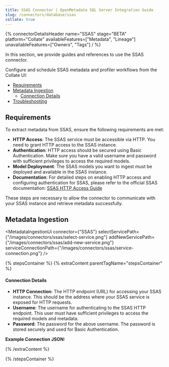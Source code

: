 ```yaml
---
title: SSAS Connector | OpenMetadata SQL Server Integration Guide
slug: /connectors/database/ssas
collate: true
---
```







{% connectorDetailsHeader
name="SSAS"
stage="BETA"
platform="Collate"
availableFeatures=["Metadata", "Lineage"]
unavailableFeatures=["Owners", "Tags"]
/ %}

In this section, we provide guides and references to use the SSAS connector.

Configure and schedule SSAS metadata and profiler workflows from the Collate UI:

- [Requirements](#requirements)
- [Metadata Ingestion](#metadata-ingestion)
    - [Connection Details](#connection-details)
- [Troubleshooting](/connectors/database/ssas/troubleshooting)


<IngestionModeTiles yamlPath="/snippets/connectors/database/ssas/yaml" />

## Requirements
To extract metadata from SSAS, ensure the following requirements are met:

- **HTTP Access**: The SSAS service must be accessible via HTTP. You need to grant HTTP access to the SSAS instance.
- **Authentication**: HTTP access should be secured using Basic Authentication. Make sure you have a valid username and password with sufficient privileges to access the required models.
- **Model Deployment**: The SSAS models you want to ingest must be deployed and available in the SSAS instance.
- **Documentation**: For detailed steps on enabling HTTP access and configuring authentication for SSAS, please refer to the official SSAS documentation: [SSAS HTTP Access Guide](https://learn.microsoft.com/en-us/analysis-services/instances/configure-http-access-to-analysis-services-on-iis-8-0?view=sql-analysis-services-2025)

These steps are necessary to allow the connector to communicate with your SSAS instance and retrieve metadata successfully.


## Metadata Ingestion

<MetadataIngestionUi connector={"SSAS"} selectServicePath={"/images/connectors/ssas/select-service.png"} addNewServicePath={"/images/connectors/ssas/add-new-service.png"} serviceConnectionPath={"/images/connectors/ssas/service-connection.png"} />

{% stepsContainer %}
{% extraContent parentTagName="stepsContainer" %}

#### Connection Details

- **HTTP Connection**: The HTTP endpoint (URL) for accessing your SSAS instance. This should be the address where your SSAS service is exposed for HTTP requests.
- **Username**: The username for authenticating to the SSAS HTTP endpoint. This user must have sufficient privileges to access the required models and metadata.
- **Password**: The password for the above username. The password is stored securely and used for Basic Authentication.

**Example Connection JSON:**


{% /extraContent %}

<TestConnection />

<ConfigureIngestion />

<IngestionScheduleAndDeploy />

{% /stepsContainer %}

